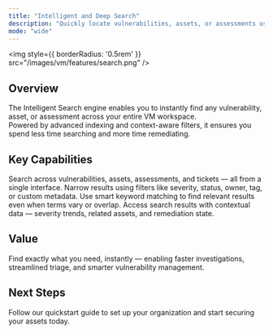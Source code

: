 ```yaml
---
title: "Intelligent and Deep Search"
description: "Quickly locate vulnerabilities, assets, or assessments using advanced filters and keywords."
mode: "wide"
---
```


<img
  style={{ borderRadius: '0.5rem' }}
  src="/images/vm/features/search.png"
/>


## Overview

The Intelligent Search engine enables you to instantly find any vulnerability, asset, or assessment across your entire VM workspace.  
Powered by advanced indexing and context-aware filters, it ensures you spend less time searching and more time remediating.

## Key Capabilities

<Columns cols={2}>
  <Card title="Unified Search" icon="magnifying-glass">
    Search across vulnerabilities, assets, assessments, and tickets — all from a single interface.
  </Card>
  <Card title="Advanced Filters" icon="sliders">
    Narrow results using filters like severity, status, owner, tag, or custom metadata.
  </Card>
  <Card title="Keyword Intelligence" icon="brain">
    Use smart keyword matching to find relevant results even when terms vary or overlap.
  </Card>
  <Card title="Instant Insights" icon="bolt">
    Access search results with contextual data — severity trends, related assets, and remediation state.
  </Card>
</Columns>

## Value

Find exactly what you need, instantly — enabling faster investigations, streamlined triage, and smarter vulnerability management.



## Next Steps

<Card title="Explore Live Demo Now" icon="arrow-right" href="https://suite.snapsec.co/demo">
  Follow our quickstart guide to set up your organization and start securing your assets today.
</Card>